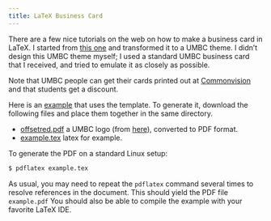 ```yaml
---
title: LaTeX Business Card
---
```


There are a few nice tutorials on the web on how to make a business card
in LaTeX. I started from
[this one](http://blog.widmann.org.uk/2009/05/27/1297)
and transformed it to a UMBC theme. I didn't design this UMBC theme myself;
I used a standard UMBC business card that I received, and tried to emulate it
as closely as possible.

Note that UMBC people can get their cards printed out at
[Commonvision](http://commonvision.umbc.edu)
and that students get a discount.

Here is an [example](/downloads/latex-business-card/example.pdf) that uses the
template. To generate it, download the following files and place them together
in the same directory.

* [offsetred.pdf](/downloads/latex-business-card/offsetred.pdf) a UMBC logo
  (from [here](http://www.umbc.edu/umbcstyle/wordmarks.html)),
  converted to PDF format.
* [example.tex](/downloads/latex-business-card/example.tex) latex for example.

To generate the PDF on a standard Linux setup:

```bash
$ pdflatex example.tex
```

As usual, you may need to repeat the `pdflatex` command several times to
resolve references in the document. This should yield the PDF file
`example.pdf` You should also be able to compile the example with your favorite
LaTeX IDE.

